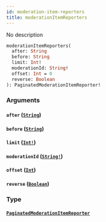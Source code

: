 ```yaml
---
id: moderation-item-reporters
title: moderationItemReporters
---
```


No description

```graphql
moderationItemReporters(
  after: String
  before: String
  limit: Int!
  moderationId: String!
  offset: Int = 0
  reverse: Boolean
): PaginatedModerationItemReporter!

```

### Arguments

#### `after` ([`String`](/docs/graphql/scalars/string))

#### `before` ([`String`](/docs/graphql/scalars/string))

#### `limit` ([`Int!`](/docs/graphql/scalars/int))

#### `moderationId` ([`String!`](/docs/graphql/scalars/string))

#### `offset` ([`Int`](/docs/graphql/scalars/int))

#### `reverse` ([`Boolean`](/docs/graphql/scalars/boolean))

### Type

#### [`PaginatedModerationItemReporter`](/docs/graphql/objects/paginated-moderation-item-reporter)
